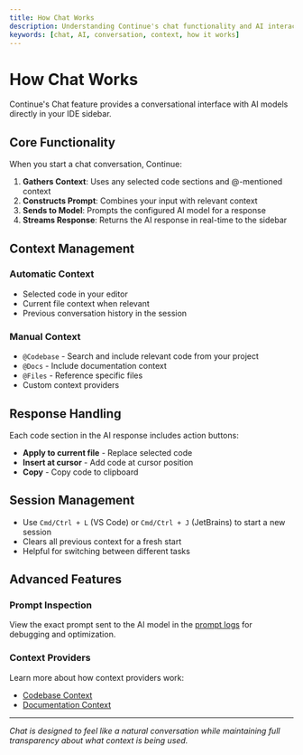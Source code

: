 ```yaml
---
title: How Chat Works
description: Understanding Continue's chat functionality and AI interaction
keywords: [chat, AI, conversation, context, how it works]
---
```


# How Chat Works

Continue's Chat feature provides a conversational interface with AI models directly in your IDE sidebar.

## Core Functionality

When you start a chat conversation, Continue:

1. **Gathers Context**: Uses any selected code sections and @-mentioned context
2. **Constructs Prompt**: Combines your input with relevant context
3. **Sends to Model**: Prompts the configured AI model for a response
4. **Streams Response**: Returns the AI response in real-time to the sidebar

## Context Management

### Automatic Context

- Selected code in your editor
- Current file context when relevant
- Previous conversation history in the session

### Manual Context

- `@Codebase` - Search and include relevant code from your project
- `@Docs` - Include documentation context
- `@Files` - Reference specific files
- Custom context providers

## Response Handling

Each code section in the AI response includes action buttons:

- **Apply to current file** - Replace selected code
- **Insert at cursor** - Add code at cursor position
- **Copy** - Copy code to clipboard

## Session Management

- Use `Cmd/Ctrl + L` (VS Code) or `Cmd/Ctrl + J` (JetBrains) to start a new session
- Clears all previous context for a fresh start
- Helpful for switching between different tasks

## Advanced Features

### Prompt Inspection

View the exact prompt sent to the AI model in the [prompt logs](/troubleshooting) for debugging and optimization.

### Context Providers

Learn more about how context providers work:

- [Codebase Context](../../advanced/context/codebase)
- [Documentation Context](../../advanced/context/documentation)

---

_Chat is designed to feel like a natural conversation while maintaining full transparency about what context is being used._
